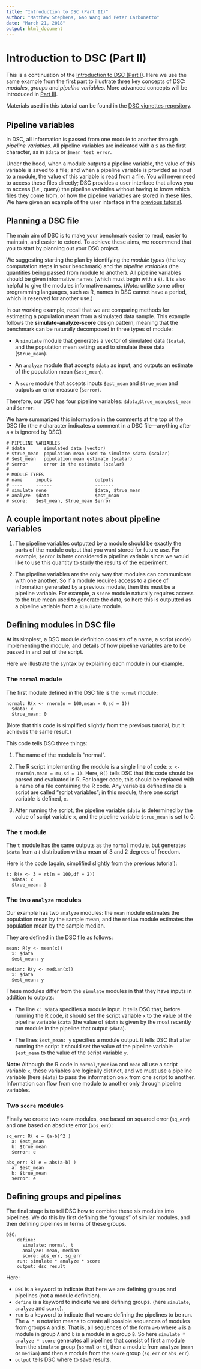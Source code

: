 ```yaml
---
title: "Introduction to DSC (Part II)"
author: "Matthew Stephens, Gao Wang and Peter Carbonetto"
date: "March 21, 2018"
output: html_document
---
```


# Introduction to DSC (Part II)

This is a continuation of the [Introduction to DSC (Part
I)](First_Course.html). Here we use the same example from the first
part to illustrate three key concepts of DSC: *modules*, *groups*
and *pipeline variables*. More advanced concepts will be introduced
in [Part III]().

Materials used in this tutorial can be found in the [DSC vignettes
repository](https://github.com/stephenslab/dsc/tree/master/vignettes/one_sample_location).

## Pipeline variables

In DSC, all information is passed from one module to another through
*pipeline variables*. All pipeline variables are indicated with a `$`
as the first character, as in `$data` or `$mean_test_error`.

Under the hood, when a module outputs a pipeline variable, the value
of this variable is saved to a file; and when a pipeline variable is
provided as input to a module, the value of this variable is read from
a file. You will never need to access these files directly; DSC
provides a user interface that allows you to access (*i.e.*, query)
the pipeline variables without having to know which files they come
from, or how the pipeline variables are stored in these files. We have
given an example of the user interface in the [previous
tutorial](Intro_DSC.html).

## Planning a DSC file

The main aim of DSC is to make your benchmark easier to read, easier
to maintain, and easier to extend. To achieve these aims, we recommend
that you to start by planning out your DSC project.

We suggesting starting the plan by identifying the *module types* (the
key computation steps in your benchmark) and the *pipeline variables*
(the quantities being passed from module to another). All pipeline
variables should be given informative names (which must begin with a
`$`). It is also helpful to give the modules informative names.
(*Note:* unlike some other programming languages, such as R, names in
DSC cannot have a period, which is reserved for another use.)

In our working example, recall that we are comparing methods for
estimating a population mean from a simulated data sample. This
example follows the **simulate-analyze-score** design pattern, meaning
that the benchmark can be naturally decomposed in three types of
module:

+ A `simulate` module that generates a vector of simulated data
(`$data`), and the population mean setting used to simulate these data
(`$true_mean`).

+ An `analyze` module that accepts `$data` as input, and outputs an
estimate of the population mean (`$est_mean`).

+ A `score` module that accepts inputs `$est_mean` and `$true_mean`
and outputs an error measure (`$error`).

Therefore, our DSC has four pipeline variables:
`$data`,`$true_mean`,`$est_mean` and `$error`.

We have summarized this information in the comments at the top of the
DSC file (the `#` character indicates a comment in a DSC
file—anything after a `#` is ignored by DSC):

```
# PIPELINE VARIABLES
# $data       simulated data (vector)
# $true_mean  population mean used to simulate $data (scalar)
# $est_mean   population mean estimate (scalar)
# $error      error in the estimate (scalar)
# 
# MODULE TYPES
# name     inputs                outputs
# ----     ------                -------
# simulate none                  $data, $true_mean
# analyze  $data                 $est_mean
# score:   $est_mean, $true_mean $error
```

## A couple important notes about pipeline variables

1. The pipeline variables outputted by a module should be exactly the
parts of the module output that you want stored for future use. For
example, `$error` is here considered a pipeline variable since we
would like to use this quantity to study the results of the
experiment.

2. The pipeline variables are the only way that modules can
communicate with one another. So if a module requires access to a
piece of information generated by a previous module, then this must be
a pipeline variable. For example, a `score` module naturally requires
access to the true mean used to generate the data, so here this is
outputted as a pipeline variable from a `simulate` module.

## Defining modules in DSC file

At its simplest, a DSC module definition consists of a name, a script
(code) implementing the module, and details of how pipeline variables
are to be passed in and out of the script.

Here we illustrate the syntax by explaining each module in our example.

### The `normal` module

The first module defined in the DSC file is the `normal` module:

```
normal: R(x <- rnorm(n = 100,mean = 0,sd = 1))
  $data: x
  $true_mean: 0
```

(Note that this code is simplified slightly from the previous
tutorial, but it achieves the same result.)

This code tells DSC three things:

1. The name of the module is "normal".

2. The R script implementing the module is a single line of code:
   `x <- rnorm(n,mean = mu,sd = 1)`. Here, `R()` tells DSC that this
   code should be parsed and evaluated in R. For longer code, this
   should be replaced with a name of a file containing the R
   code. Any variables defined inside a script are called "script
   variables"; in this module, there one script variable is defined,
   `x`.

3. After running the script, the pipeline variable `$data` is
   determined by the value of script variable `x`, and the pipeline
   variable `$true_mean` is set to 0.

### The `t` module

The `t` module has the same outputs as the `normal` module, but
generates `$data` from a *t* distribution with a mean of 3 and 2
degrees of freedom.

Here is the code (again, simplified slightly from the previous
tutorial):

```
t: R(x <- 3 + rt(n = 100,df = 2))
  $data: x
  $true_mean: 3
```

### The two `analyze` modules

Our example has two `analyze` modules: the `mean` module estimates the
population mean by the sample mean, and the `median` module estimates
the population mean by the sample median.

They are defined in the DSC file as follows:

```
mean: R(y <- mean(x))
  x: $data
  $est_mean: y
  
median: R(y <- median(x))
  x: $data
  $est_mean: y
```

These modules differ from the `simulate` modules in that they have
inputs in addition to outputs:

+ The line `x: $data` specifies a module input. It tells DSC that,
  before running the R code, it should set the script variable `x` to
  the value of the pipeline variable `$data` (the value of `$data` is
  given by the most recently run module in the pipeline that output
  `$data`).

+ The lines `$est_mean: y` specifies a module output. It tells DSC
  that after running the script it should set the value of the
  pipeline variable `$est_mean` to the value of the script variable
  `y`.

**Note:** Although the R code in `normal`,`t`,`median` and `mean` all
use a script variable `x`, these variables are logically distinct, and
we must use a pipeline variable (here `$data`) to pass the information
on `x` from one script to another. Information can flow from one
module to another only through pipeline variables.

### Two `score` modules

Finally we create two `score` modules, one based on squared error (`sq_err`) and one based on absolute error (`abs_err`):
```
sq_err: R( e = (a-b)^2 )
  a: $est_mean
  b: $true_mean
  $error: e
 
abs_err: R( e = abs(a-b) )
  a: $est_mean
  b: $true_mean
  $error: e 
```
  
## Defining groups and pipelines

The final stage is to tell DSC how to combine these
six modules into pipelines. We do this by
first defining the "groups" of similar modules, and then
defining pipelines in terms of these groups. 

```
DSC:
    define:
      simulate: normal, t
      analyze: mean, median
      score: abs_err, sq_err
    run: simulate * analyze * score
    output: dsc_result
```

Here:

- `DSC` is a keyword to indicate that here we are defining groups and pipelines (not a module definition).
- `define` is a keyword to indicate we are defining groups.
(here `simulate`, `analyze` and `score`).
- `run` is a keyword to indicate that we are defining the pipelines to be run. The `A * B` notation means to create all possible sequences of modules from groups `A` and `B`. That is, all sequences of the form `a`-`b` where `a` is a module in group `A` and `b` is a module in a group `B`. So here
`simulate * analyze * score` generates all pipelines that consist of first a module from the `simulate` group (`normal` or `t`), then a module from `analyze` (`mean` or `median`) and then a module from the `score` group (`sq_err` or `abs_err`).
- `output` tells DSC where to save results.


<!----
You can think of a pipeline variable
as a variable whose value may change as a pipeline is run. For example, in a pipeline `a-b-c`, with modules `a`, `b` and `c`, 
if module `a` outputs a pipeline variable `$data`, and
then module `b` outputs `$data` with a new value,
then if module `c` inputs `$data` its value
will be the one output by `b` and not the one output by `a`. 
---->
